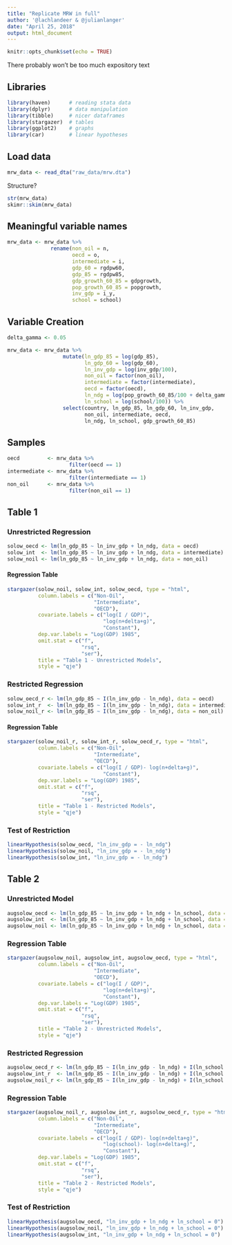 ```yaml
---
title: "Replicate MRW in full"
author: '@lachlandeer & @julianlanger'
date: "April 25, 2018"
output: html_document
---
```


```r
knitr::opts_chunk$set(echo = TRUE)
```

There probably won't be too much expository text

## Libraries

```r
library(haven)      # reading stata data
library(dplyr)      # data manipulation
library(tibble)     # nicer dataframes
library(stargazer)  # tables
library(ggplot2)    # graphs
library(car)        # linear hypotheses
```


## Load data
```r
mrw_data <- read_dta("raw_data/mrw.dta")
```

Structure?

```r
str(mrw_data)
skimr::skim(mrw_data)
```

## Meaningful variable names

```r

mrw_data <- mrw_data %>% 
              rename(non_oil = n, 
                     oecd = o,
                     intermediate = i,
                     gdp_60 = rgdpw60,
                     gdp_85 = rgdpw85,
                     gdp_growth_60_85 = gdpgrowth,
                     pop_growth_60_85 = popgrowth,
                     inv_gdp = i_y,
                     school = school)

```

## Variable Creation

```r
delta_gamma <- 0.05

mrw_data <- mrw_data %>% 
                  mutate(ln_gdp_85 = log(gdp_85),
                         ln_gdp_60 = log(gdp_60),
                         ln_inv_gdp = log(inv_gdp/100),
                         non_oil = factor(non_oil),
                         intermediate = factor(intermediate),
                         oecd = factor(oecd),
                         ln_ndg = log(pop_growth_60_85/100 + delta_gamma),
                         ln_school = log(school/100)) %>% 
                  select(country, ln_gdp_85, ln_gdp_60, ln_inv_gdp, 
                         non_oil, intermediate, oecd,
                         ln_ndg, ln_school, gdp_growth_60_85)

```

## Samples

```r
oecd         <- mrw_data %>% 
                    filter(oecd == 1)
intermediate <- mrw_data %>% 
                    filter(intermediate == 1)
non_oil      <- mrw_data %>% 
                    filter(non_oil == 1)
```

## Table 1

### Unrestricted Regression

```r
solow_oecd <- lm(ln_gdp_85 ~ ln_inv_gdp + ln_ndg, data = oecd)
solow_int  <- lm(ln_gdp_85 ~ ln_inv_gdp + ln_ndg, data = intermediate)
solow_noil <- lm(ln_gdp_85 ~ ln_inv_gdp + ln_ndg, data = non_oil)
```

#### Regression Table

```r
stargazer(solow_noil, solow_int, solow_oecd, type = "html",
          column.labels = c("Non-Oil", 
                            "Intermediate", 
                            "OECD"),
          covariate.labels = c("log(I / GDP)", 
                               "log(n+delta+g)", 
                               "Constant"), 
          dep.var.labels = "Log(GDP) 1985",
          omit.stat = c("f", 
                        "rsq", 
                        "ser"),
          title = "Table 1 - Unrestricted Models",
          style = "qje")
```

### Restricted Regression

```r
solow_oecd_r <- lm(ln_gdp_85 ~ I(ln_inv_gdp - ln_ndg), data = oecd)
solow_int_r  <- lm(ln_gdp_85 ~ I(ln_inv_gdp - ln_ndg), data = intermediate)
solow_noil_r <- lm(ln_gdp_85 ~ I(ln_inv_gdp - ln_ndg), data = non_oil)
```

#### Regression Table

```r
stargazer(solow_noil_r, solow_int_r, solow_oecd_r, type = "html",
          column.labels = c("Non-Oil", 
                            "Intermediate", 
                            "OECD"),
          covariate.labels = c("log(I / GDP)- log(n+delta+g)", 
                               "Constant"), 
          dep.var.labels = "Log(GDP) 1985",
          omit.stat = c("f", 
                        "rsq", 
                        "ser"),
          title = "Table 1 - Restricted Models",
          style = "qje")
```

### Test of Restriction

```r
linearHypothesis(solow_oecd, "ln_inv_gdp = - ln_ndg")
linearHypothesis(solow_noil, "ln_inv_gdp = - ln_ndg")
linearHypothesis(solow_int, "ln_inv_gdp = - ln_ndg")
```

## Table 2

### Unrestricted Model
```r
augsolow_oecd <- lm(ln_gdp_85 ~ ln_inv_gdp + ln_ndg + ln_school, data = oecd)
augsolow_int  <- lm(ln_gdp_85 ~ ln_inv_gdp + ln_ndg + ln_school, data = intermediate)
augsolow_noil <- lm(ln_gdp_85 ~ ln_inv_gdp + ln_ndg + ln_school, data = non_oil)
```

### Regression Table
```r
stargazer(augsolow_noil, augsolow_int, augsolow_oecd, type = "html",
          column.labels = c("Non-Oil", 
                            "Intermediate", 
                            "OECD"),
          covariate.labels = c("log(I / GDP)", 
                               "log(n+delta+g)", 
                               "Constant"), 
          dep.var.labels = "Log(GDP) 1985",
          omit.stat = c("f", 
                        "rsq", 
                        "ser"),
          title = "Table 2 - Unrestricted Models",
          style = "qje")
```

### Restricted Regression

```r
augsolow_oecd_r <- lm(ln_gdp_85 ~ I(ln_inv_gdp - ln_ndg) + I(ln_school - ln_ndg), data = oecd)
augsolow_int_r  <- lm(ln_gdp_85 ~ I(ln_inv_gdp - ln_ndg) + I(ln_school - ln_ndg), data = intermediate)
augsolow_noil_r <- lm(ln_gdp_85 ~ I(ln_inv_gdp - ln_ndg) + I(ln_school - ln_ndg), data = non_oil)
```

### Regression Table
```r
stargazer(augsolow_noil_r, augsolow_int_r, augsolow_oecd_r, type = "html",
          column.labels = c("Non-Oil", 
                            "Intermediate", 
                            "OECD"),
          covariate.labels = c("log(I / GDP)- log(n+delta+g)", 
                               "log(school)- log(n+delta+g)",
                               "Constant"), 
          dep.var.labels = "Log(GDP) 1985",
          omit.stat = c("f", 
                        "rsq", 
                        "ser"),
          title = "Table 2 - Restricted Models",
          style = "qje")
```

### Test of Restriction
```r
linearHypothesis(augsolow_oecd, "ln_inv_gdp + ln_ndg + ln_school = 0")
linearHypothesis(augsolow_noil, "ln_inv_gdp + ln_ndg + ln_school = 0")
linearHypothesis(augsolow_int, "ln_inv_gdp + ln_ndg + ln_school = 0")
```